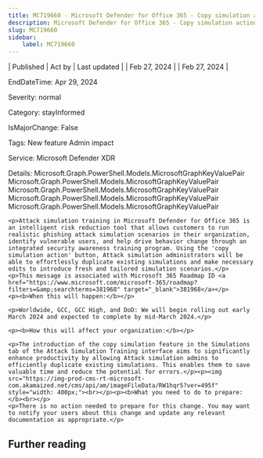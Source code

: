 ```yaml
---
title: MC719660 - Microsoft Defender for Office 365 - Copy simulation action in Attack simulation training
description: Microsoft Defender for Office 365 - Copy simulation action in Attack simulation training
slug: MC719660
sidebar:
    label: MC719660
---
```



| Published | Act by | Last updated |
| Feb 27, 2024 |  | Feb 27, 2024 |

EndDateTime: Apr 29, 2024

Severity: normal

Category: stayInformed

IsMajorChange: False

Tags: New feature Admin impact

Service: Microsoft Defender XDR

Details: Microsoft.Graph.PowerShell.Models.MicrosoftGraphKeyValuePair Microsoft.Graph.PowerShell.Models.MicrosoftGraphKeyValuePair Microsoft.Graph.PowerShell.Models.MicrosoftGraphKeyValuePair Microsoft.Graph.PowerShell.Models.MicrosoftGraphKeyValuePair Microsoft.Graph.PowerShell.Models.MicrosoftGraphKeyValuePair

```
<p>Attack simulation training in Microsoft Defender for Office 365 is an intelligent risk reduction tool that allows customers to run realistic phishing attack simulation scenarios in their organization, identify vulnerable users, and help drive behavior change through an integrated security awareness training program. Using the 'copy simulation action' button, Attack simulation administrators will be able to effortlessly duplicate existing simulations and make necessary edits to introduce fresh and tailored simulation scenarios.</p>
<p>This message is associated with Microsoft 365 Roadmap ID <a href="https://www.microsoft.com/microsoft-365/roadmap?filters=&amp;searchterms=381968" target="_blank">381968</a></p>
<p><b>When this will happen:</b></p>

<p>Worldwide, GCC, GCC High, and DoD: We will begin rolling out early March 2024 and expected to complete by mid-March 2024.</p>

<p><b>How this will affect your organization:</b></p>

<p>The introduction of the copy simulation feature in the Simulations tab of the Attack Simulation Training interface aims to significantly enhance productivity by allowing Attack simulation admins to efficiently duplicate existing simulations. This enables them to save valuable time and reduce the potential for errors.</p><p><img src="https://img-prod-cms-rt-microsoft-com.akamaized.net/cms/api/am/imageFileData/RW1hqr5?ver=495f" style="width: 400px;"><br></p><p><b>What you need to do to prepare:</b><br></p>
<p>There is no action needed to prepare for this change. You may want to notify your users about this change and update any relevant documentation as appropriate.</p>
```

## Further reading
